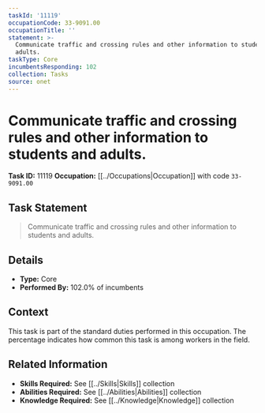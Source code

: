 ```yaml
---
taskId: '11119'
occupationCode: 33-9091.00
occupationTitle: ''
statement: >-
  Communicate traffic and crossing rules and other information to students and
  adults.
taskType: Core
incumbentsResponding: 102
collection: Tasks
source: onet
---
```

# Communicate traffic and crossing rules and other information to students and adults.

**Task ID:** 11119
**Occupation:** [[../Occupations|Occupation]] with code `33-9091.00`

## Task Statement

> Communicate traffic and crossing rules and other information to students and adults.

## Details

- **Type:** Core
- **Performed By:** 102.0% of incumbents

## Context

This task is part of the standard duties performed in this occupation. The percentage indicates how common this task is among workers in the field.

## Related Information

- **Skills Required:** See [[../Skills|Skills]] collection
- **Abilities Required:** See [[../Abilities|Abilities]] collection
- **Knowledge Required:** See [[../Knowledge|Knowledge]] collection
